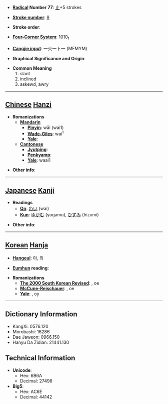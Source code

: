 * '''[[Wiktionary:Chinese radical index| Radical]] Number 77''': [[Wiktionary:Chinese radical index 止|止]]+5 strokes

* '''[[Wiktionary:Chinese total strokes index|Stroke number]]''': [[Wiktionary:Chinese total strokes index 9|9]]

* '''Stroke order''': 

* '''[[Wiktionary:Chinese four corner index|Four-Corner System]]''': 1010<sub>1</sub>

* '''[[Wiktionary:Chinese Cangjie index|Cangjie input]]''': 一火一卜一 (MFMYM)

* '''Graphical Significance and Origin''': 

* '''Common Meaning'''
*#slant
*# inclined
*# askewd, awry


----

== [[Chinese]] [[Hanzi]] ==

* '''Romanizations'''
** '''[[Mandarin]]'''
*** '''[[Pinyin]]''': wāi (wai1)
*** '''[[Wade-Giles]]''': wai<sup>1</sup>
*** '''[[Yale]]''': 
** '''[[Cantonese]]'''
*** '''[[Jyutping]]''':
*** '''[[Penkyamp]]''': 
*** '''[[Yale]]''': waai1

* '''Other info''': 

----

== [[Japanese]] [[Kanji]] ==

* '''Readings'''
** '''[[On]]''': [[わい]] (wai)
** '''[[Kun]]''': [[ゆがむ]] (yugamu), [[ひずみ]] (hizumi)

* '''Other info''':  

----

== [[Korean]] [[Hanja]] ==

* '''[[Hangeul]]''': 아, 외

* '''[[Eumhun]] reading''': 

* '''Romanizations'''
** '''[[The 2000 South Korean Revised Romanization|The 2000 South Korean Revised]]''': , oe
** '''[[McCune-Reischauer]]''': , oe
** '''[[Yale]]''': , oy

----

== Dictionary Information ==

* KangXi: 0576.120
* Morobashi: 16286
* Dae Jaweon: 0966.150
* Hanyu Da Zidian: 21441.130

== Technical Information ==

* '''Unicode''':
** Hex: 6B6A
** Decimal: 27498
* '''Big5''':
** Hex: AC6E
** Decimal: 44142